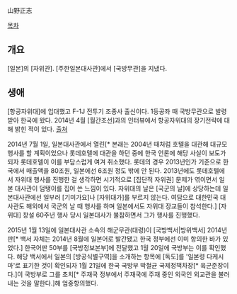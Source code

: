 山野正志

[[목차]]
== 개요 ==
[일본]의 [자위관]. [주한일본대사관]에서 [국방무관]을 지냈다.

== 생애 ==
[항공자위대]에 입대했고 F-1J 전투기 조종사 출신이다. 1등공좌 때 국방무관으로 발령 받아 한국에 왔다.  2014년 4월 [월간조선]과의 인터뷰에서 항공자위대의 장기전략에 대해 밝힌 적이 있다. [https://books.google.co.kr/books?id=v_2rAwAAQBAJ&pg=PA200&lpg=PA200&dq=%EC%95%BC%EB%A7%88%EB%85%B8+%EB%A7%88%EC%82%AC%EC%8B%9C&source=bl&ots=ghnfr1BREn&sig=QQa5jqFObiF91MSuTow_NZzOjSM&hl=ko&sa=X&ei=Vyf4VLD2Asbv8gX_uoCoDg&ved=0CD0Q6AEwCA#v=onepage&q=%EC%95%BC%EB%A7%88%EB%85%B8%20%EB%A7%88%EC%82%AC%EC%8B%9C&f=false 출처]

2014년 7월 1일, 일본대사관에서 열린[* 본래는 2004년 때처럼 호텔을 대관해 대규모 행사를 할 계획이었으나 롯데호텔에 대관을 하던 중에 한국 언론에 해당 사실이 보도가 되자 롯데호텔이 이를 부담스럽게 여겨 취소했다. 롯데의 경우 2013년인가 기준으로 한국에서 매출액을 80조원, 일본에선 6조원 정도 밖에 안 된다. 2013년에도 롯데호텔에서 자위대 행사를 진행한 걸 생각하면 시기적으로 [집단적 자위권] 문제가 엮이면서 일본 대사관이 덤탱이를 집어 쓴 느낌이 있다. 자위대의 날은 [국군의 날]에 상당하는데 일본대사관에선 일부러 [기미가요]나 [자위대가]를 부르지 않는다. 여담으로 대한민국 대사관도 해외에서 국군의 날 때 행사를 하며 일본에서도 자위대 장교들이 참석한다.] [자위대] 창설 60주년 행사 당시 일본대사가 불참하면서 그가 행사를 진행했다.

2015년 1월 13일에 일본대사관 소속의 해군무관(대령)이 [국방백서|방위백서] 2014년판[* 백서 자체는 2014년 8월에 일본어로 발간됐고 한국 정부에선 이미 항의한 바가 있었다.] 한국어판 50부를 [국방정보본부]에 전달했고 1월 20일에 국방부는 이를 확인했다. 해당 백서에서 일본의 [방공식별구역]을 소개하는 항목에 [독도]를 '일본령 다케시마'로 표기한 것이 확인되자 1월 21일에 한국 국방부 박철균 국제정책차장[* 육군준장이다.]이 국방부로 그를 초치[* 주재국 정부에서 주재국에 주재 중인 외국인 외교관을 불러내는 것을 말한다.]해 엄중항의했다.
